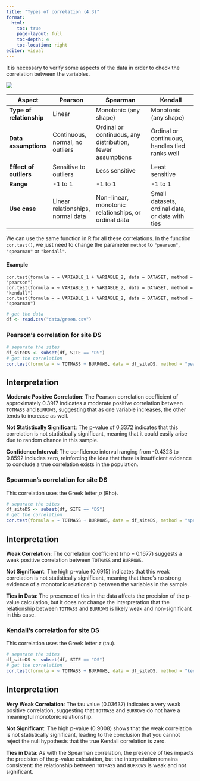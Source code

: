 ```yaml
---
title: "Types of correlation (4.3)"
format: 
  html:
    toc: true
    page-layout: full
    toc-depth: 4
    toc-location: right          
editor: visual
---
```


It is necessary to verify some aspects of the data in order to check the correlation between the variables.

![](data/0_jaBjgiUZuTEydu1D.webp){fig-align="center"}

| Aspect                   | **Pearson**                       | **Spearman**                                               | **Kendall**                                     |
|--------------------------|-----------------------------------|------------------------------------------------------------|-------------------------------------------------|
| **Type of relationship** | Linear                            | Monotonic (any shape)                                      | Monotonic (any shape)                           |
| **Data assumptions**     | Continuous, normal, no outliers   | Ordinal or continuous, any distribution, fewer assumptions | Ordinal or continuous, handles tied ranks well  |
| **Effect of outliers**   | Sensitive to outliers             | Less sensitive                                             | Least sensitive                                 |
| **Range**                | -1 to 1                           | -1 to 1                                                    | -1 to 1                                         |
| **Use case**             | Linear relationships, normal data | Non-linear, monotonic relationships, or ordinal data       | Small datasets, ordinal data, or data with ties |

We can use the same function in R for all these correlations. In the function `cor.test()`, we just need to change the parameter `method` to `"pearson"`, `"spearman"` or `"kendall"`.

#### Example

```         
cor.test(formula = ~ VARIABLE_1 + VARIABLE_2, data = DATASET, method = "pearson")
cor.test(formula = ~ VARIABLE_1 + VARIABLE_2, data = DATASET, method = "kendall")
cor.test(formula = ~ VARIABLE_1 + VARIABLE_2, data = DATASET, method = "spearman")
```

```r
# get the data
df <- read.csv("data/green.csv")
```

### Pearson's correlation for site DS

```r
# separate the sites
df_siteDS <- subset(df, SITE == "DS")
# get the correlation
cor.test(formula = ~ TOTMASS + BURROWS, data = df_siteDS, method = "pearson")
```

::: callout-note
## Interpretation

**Moderate Positive Correlation**: The Pearson correlation coefficient of approximately 0.3917 indicates a moderate positive correlation between `TOTMASS` and `BURROWS`, suggesting that as one variable increases, the other tends to increase as well.

**Not Statistically Significant**: The p-value of 0.3372 indicates that this correlation is not statistically significant, meaning that it could easily arise due to random chance in this sample.

**Confidence Interval**: The confidence interval ranging from -0.4323 to 0.8592 includes zero, reinforcing the idea that there is insufficient evidence to conclude a true correlation exists in the population.
:::

### Spearman's correlation for site DS

This correlation uses the Greek letter $\rho$ (Rho).

```r
# separate the sites
df_siteDS <- subset(df, SITE == "DS")
# get the correlation
cor.test(formula = ~ TOTMASS + BURROWS, data = df_siteDS, method = "spearman")
```

::: callout-note
## Interpretation

**Weak Correlation**: The correlation coefficient (rho = 0.1677) suggests a weak positive correlation between `TOTMASS` and `BURROWS`.

**Not Significant**: The high p-value (0.6915) indicates that this weak correlation is not statistically significant, meaning that there's no strong evidence of a monotonic relationship between the variables in the sample.

**Ties in Data**: The presence of ties in the data affects the precision of the p-value calculation, but it does not change the interpretation that the relationship between `TOTMASS` and `BURROWS` is likely weak and non-significant in this case.
:::

### Kendall's correlation for site DS

This correlation uses the Greek letter $\tau$ (tau).

```r
# separate the sites
df_siteDS <- subset(df, SITE == "DS")
# get the correlation
cor.test(formula = ~ TOTMASS + BURROWS, data = df_siteDS, method = "kendall")
```

::: callout-note
## Interpretation

**Very Weak Correlation**: The tau value (0.03637) indicates a very weak positive correlation, suggesting that `TOTMASS` and `BURROWS` do not have a meaningful monotonic relationship.

**Not Significant**: The high p-value (0.9008) shows that the weak correlation is not statistically significant, leading to the conclusion that you cannot reject the null hypothesis that the true Kendall correlation is zero.

**Ties in Data**: As with the Spearman correlation, the presence of ties impacts the precision of the p-value calculation, but the interpretation remains consistent: the relationship between `TOTMASS` and `BURROWS` is weak and not significant.
:::

